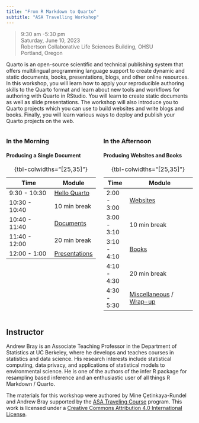 ```yaml
---
title: "From R Markdown to Quarto"
subtitle: "ASA Travelling Workshop"
---
```


> 9:30 am -5:30 pm\
> Saturday, June 10, 2023\
> Robertson Collaborative Life Sciences Building, OHSU\
> Portland, Oregon

Quarto is an open-source scientific and technical publishing system that offers multilingual programming language support to create dynamic and static documents, books, presentations, blogs, and other online resources. In this workshop, you will learn how to apply your reproducible authoring skills to the Quarto format and learn about new tools and workflows for authoring with Quarto in RStudio. You will learn to create static documents as well as slide presentations. The workshop will also introduce you to Quarto projects which you can use to build websites and write blogs and books. Finally, you will learn various ways to deploy and publish your Quarto projects on the web.

:::{.columns}

:::{.column width="50%"}
### In the Morning

#### Producing a Single Document 

| Time          | Module                              |
|---------------|-------------------------------------|
| 9:30 - 10:30   | [Hello Quarto](1-hello-quarto/)   |
| 10:30 - 10:40   | 10 min break                               |
| 10:40 - 11:40  | [Documents](2-documents/)         |
| 11:40 - 12:00 | 20 min break                             |
| 12:00 - 1:00 | [Presentations](3-presentations/) |

: {tbl-colwidths="\[25,35\]"}

:::

:::{.column width="50%"}

### In the Afternoon

#### Producing Websites and Books

| Time        | Module                              |
|-------------|-------------------------------------|
| 2:00 - 3:00 | [Websites](4-websites/)           |
| 3:00 - 3:10 | 10 min break                               |
| 3:10 - 4:10 | [Books](5-books/)                 |
| 4:10 - 4:30 | 20 min break                               |
| 4:30 - 5:30 | [Miscellaneous](6-miscellaneous/) / [Wrap-up](7-wrap-up/)    |

: {tbl-colwidths="\[25,35\]"}

:::
:::

## Instructor

Andrew Bray is an Associate Teaching Professor in the Department of Statistics at UC Berkeley, where he develops and teaches courses in statistics and data science. His research interests include statistical computing, data privacy, and applications of statistical models to environmental science. He is one of the authors of the infer R package for resampling based inference and an enthusiastic user of all things R Markdown / Quarto.

The materials for this workshop were authored by Mine Çetinkaya-Rundel and Andrew Bray supported by the [ASA Traveling Course](https://community.amstat.org/coc/chapterresources/travelingcourse) program. This work is licensed under a [Creative Commons Attribution 4.0 International License](https://creativecommons.org/licenses/by/4.0/).
